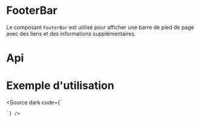 
<Meta of={FooterBarStories} />

# FooterBar

Le composant `FooterBar` est utilisé pour afficher une barre de pied de page avec des liens et des informations supplémentaires.

<Canvas of={FooterBarStories.Default} />

# Api

<Controls of={FooterBarStories.Default} />

# Exemple d'utilisation

<Source dark code={`
    <script setup lang="ts">

	const docProps = {
		sitemapRoute: '/',
		cguRoute: '/',
		cookiesRoute: '/',
		legalNoticeRoute: '/',
		a11yStatementRoute: '/',
	}

	const remboursementItems = [
		{
			text: 'Ce qui est remboursé',
			href: 'https://www.ameli.fr/assure/remboursements/rembourse',
		},
		{
			text: 'Ce qui reste à votre charge',
			href: 'https://www.ameli.fr/assure/remboursements/reste-charge',
		},
		{
			text: 'Être bien remboursé',
			href: 'https://www.ameli.fr/assure/remboursements/etre-bien-rembourse',
		},
	]

	const healthItems = [
		{
			text: 'Mon espace santé',
			href: 'https://www.ameli.fr/assure/sante/mon-espace-sante',
		},
		{
			text: 'Accomplir les bons gestes',
			href: 'https://www.ameli.fr/assure/sante/bons-gestes',
		},
		{
			text: 'Réagir en cas d’urgence',
			href: 'https://www.ameli.fr/assure/sante/urgence',
		},
		{
			text: 'Télésanté',
			href: 'https://www.ameli.fr/assure/sante/telesante',
		},
	]

	const isXs = computed(() => {
		const { proxy } = getCurrentInstance()!
		return proxy?.$vuetify.display.name === 'xs'
	})

</script>

<template>
	<main>
		<div class="div-height">
			<h2 class="text-center">
				Scroll to see footer and test scroll to top
			</h2>
		</div>
		<FooterBar
			v-bind="docProps"
			version="v0.1.1"
		>
			<VRow
				:no-gutters="isXs"
				class="max-width-none"
			>
				<VCol
					cols="12"
					sm="6"
				>
					<CollapsibleList
						:items="remboursementItems"
						list-title="Remboursement"
						class="theme--dark"
					/>
				</VCol>

				<VCol
					cols="12"
					sm="6"
				>
					<CollapsibleList
						:items="healthItems"
						list-title="Santé"
						class="theme--dark"
					/>
				</VCol>
			</VRow>
		</FooterBar>
	</main>
</template>

<style scoped>
.div-height {
  min-height: 1000px;
}
</style>
    `} />